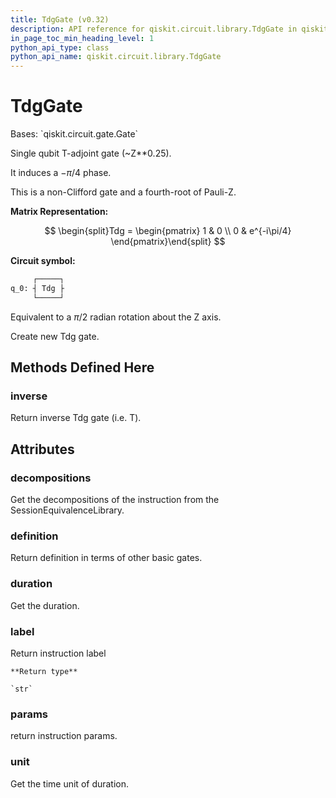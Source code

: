```yaml
---
title: TdgGate (v0.32)
description: API reference for qiskit.circuit.library.TdgGate in qiskit v0.32
in_page_toc_min_heading_level: 1
python_api_type: class
python_api_name: qiskit.circuit.library.TdgGate
---
```


# TdgGate

<Class id="qiskit.circuit.library.TdgGate" isDedicatedPage={true} github="https://github.com/qiskit/qiskit/tree/stable/0.18/qiskit/circuit/library/standard_gates/t.py" signature="TdgGate(label=None)" modifiers="class">
  Bases: `qiskit.circuit.gate.Gate`

  Single qubit T-adjoint gate (\~Z\*\*0.25).

  It induces a $-\pi/4$ phase.

  This is a non-Clifford gate and a fourth-root of Pauli-Z.

  **Matrix Representation:**

$$
\begin{split}Tdg = \begin{pmatrix}
1 & 0 \\
0 & e^{-i\pi/4}
\end{pmatrix}\end{split}
$$

  **Circuit symbol:**

  ```python
       ┌─────┐
  q_0: ┤ Tdg ├
       └─────┘
  ```

  Equivalent to a $\pi/2$ radian rotation about the Z axis.

  Create new Tdg gate.

  ## Methods Defined Here

  <span id="qiskit-circuit-library-tdggate-inverse" />

  ### inverse

  <Function id="qiskit.circuit.library.TdgGate.inverse" signature="TdgGate.inverse()">
    Return inverse Tdg gate (i.e. T).
  </Function>

  ## Attributes

  ### decompositions

  <Attribute id="qiskit.circuit.library.TdgGate.decompositions">
    Get the decompositions of the instruction from the SessionEquivalenceLibrary.
  </Attribute>

  ### definition

  <Attribute id="qiskit.circuit.library.TdgGate.definition">
    Return definition in terms of other basic gates.
  </Attribute>

  ### duration

  <Attribute id="qiskit.circuit.library.TdgGate.duration">
    Get the duration.
  </Attribute>

  ### label

  <Attribute id="qiskit.circuit.library.TdgGate.label">
    Return instruction label

    **Return type**

    `str`
  </Attribute>

  ### params

  <Attribute id="qiskit.circuit.library.TdgGate.params">
    return instruction params.
  </Attribute>

  ### unit

  <Attribute id="qiskit.circuit.library.TdgGate.unit">
    Get the time unit of duration.
  </Attribute>
</Class>

